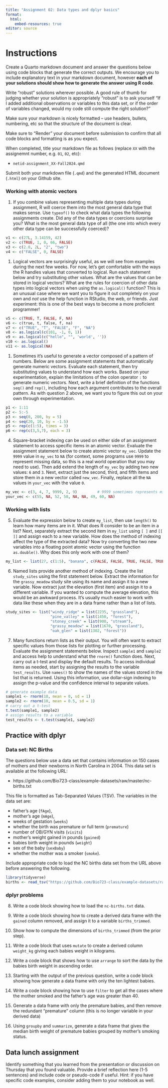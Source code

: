 ```yaml
---
title: "Assignment 02: Data types and dplyr basics"
format: 
  html:
    embed-resources: true
editor: source
---
```


# Instructions

Create a Quarto markdown document and answer the questions below using code blocks that generate the correct outputs. We encourage you to include explanatory text in your markdown document, however **each of your solutions should show how to generate the answer using R code**.

Write "robust" solutions wherever possible. A good rule of thumb for judging whether your solution is appropriately "robust" is to ask yourself "If I added additional observations or variables to this data set, or if the order of variables changed, would my code still compute the right solution?"

Make sure your markdown is nicely formatted -- use headers, bullets, numbering, etc so that the structure of the document is clear.

Make sure to "Render" your document before submission to confirm that all code blocks and formatting is as you expect.

When completed, title your markdown file as follows (replace `XX` with the assignemnt number, e.g. `01`, `02`, etc):

-   `netid-assignment_XX-Fall2024.qmd`

Submit both your markdown file (`.qmd`) and the generated HTML document (`.html`) on your Github site.



### Working with atomic vectors

1. If you combine values representing multiple data types during assignment, R will coerce them into the most general data type that makes sense. Use `typeof()` to check what data types the following assignments create. Did any of the data types or coercions surprise you? What is the most general data type of all (the one into which every other data type can be successfully coerced)?

```r
v1 <- c(27L, 3.14159, 42)
v2 <- c(TRUE, 1, 0, 66, FALSE)
v3 <- c(2.0, 2L, "2", "two")
v4 <- c("FALSE", 0, FALSE)
```

1. Logical vectors are surprisingly useful, as we will see from examples during the next few weeks. For now, let's get comfortable with the ways the R handles values that converted to logical. Run each statement below and try substituting other values. What are the values that can be stored in logical vectors? What are the rules for coercion of other data types into logical vectors when using the `as.logical()` function? This is an unusual case where we want you to figure it out completely on your own and *not* use the help function in RStudio, the web, or friends. Just experiment: this is one of the best ways to become a more proficient programmer!  

```r
v5 <- c(TRUE, T, FALSE, F, NA)
v6 <- c(true, t, false, f, na)
v7 <- c("TRUE", "T", "FALSE", "F", "NA")
v8 <- as.logical(c(101, -1, 0, 1))
v9 <- as.logical(c("hello", "", 'world', ''))
v10 <- as.logical()
v11 <- as.logical(NA)
```

1. Sometimes it's useful to generate a vector composed of a pattern of numbers. Below are some assignment statements that automatically generate numeric vectors. Evaluate each statement, then try substituting values to understand how each works. Based on your experimentation, explain the limitations of the colon operator `:` to generate numeric vectors. Next, write a brief definition of the functions `seq()` and `rep()`, including how each argument contributes to the overall pattern. As with question 2 above, we want you to figure this out on your own through experimentation.  

```r
p1 <- 1:11
p2 <- 5:-5
p3 <- seq(0, 200, by = 5)
p4 <- seq(20, 10, by = -1.5)
p5 <- rep(c(1:5), times = 3)
p6 <- rep(c(3,5,7), each = 3)
```

4. Square-bracket indexing can be used on either side of an assignment statement to access specific items in an atomic vector. Evaluate the assignment statement below to create atomic vector `my_vec`. Update the `9999` value in `my_vec` to `NA` (for context, some programs use `9999` to represent missing data, so this is a real world operation that you may need to use). Then add extend the length of `my_vec` by adding two new values: `6` and `3`. Next, extract just the second, third, and fifth items and store them in a new vector called `new_vec`.  Finally, replace all the `NA` values in `your_vec` with the value `0`.

```r
my_vec <- c(3, 4, 7, 9999, 2, 9)         # 9999 sometimes represents missing data!
your_vec <- c(55, NA, 52, 58, NA, NA, 49, 60, NA)
```


### Working with lists

5. Evaluate the expression below to create `my_list`, then use `length()` to learn how many items are in it. What does R consider to be an item in a list? Next, separately extract the second item in `my_list` using `[ ]` and `[[ ]]` and assign each to a new variable. How does the method of indexing affect the type of the extracted data? Now try converting the two new variables into a floating point atomic vector using the function `as.double()`. Why does this only work with one of them? 

```r
my_list <- list(27, c(1:5), "banana", c(FALSE, FALSE, TRUE, FALSE, TRUE))   
```

6. Named lists provide another method of indexing. Create the list `study_sites` using the first statement below. Extract the information for the `grassy_meadow` study site using its name and assign it to a new variable. Now extract just the elevation (first item) and assign it to a different variable. If you wanted to compute the average elevation, this would be an awkward process. It's usually much easier to work with data like these when they are in a data frame rather than a list of lists. 

```r
study_sites <- list("windy_ridge" = list(2235, "grassland"), 
                    "pine_valley" = list(1450, "forest"),
                    "stoney_creek" = list(900, "stream"),
                    "grassy_meadow" = list(1670, "grassland"),
                    "oak_glen" = list(1302, "forest"))
```


7. Many functions return lists as their output. You will often want to extract specific values from those lists for plotting or further processing. Evaluate the assignment statements below. Inspect `sample1` and `sample2` and access help to understand what the `rnorm()` function does. Next, carry out a t-test and display the default results. To access individual items as needed, start by assigning the results to the variable `test_results`. Use `names()` to show the names of the values stored in the list that is returned. Using this information, use dollar-sign indexing to assign the p-value and the confidence interval to separate values.

```r
# generate example data
sample1 <- rnorm(10, mean = 0, sd = 1)
sample2 <- rnorm(10, mean = 0.5, sd = 1)
# carry out a t-test
t.test(sample1, sample2)
# assign results to a variable
test_results <- t.test(sample1, sample2)
```

## Practice with dplyr

### Data set: NC Births

The questions below use a data set that contains information on 150 cases of mothers and their newborns in North Carolina in 2004. This data set is available at the following URL:

* https://github.com/Bio723-class/example-datasets/raw/master/nc-births.txt

This file is formatted as Tab-Separated Values (TSV). The variables in the data set are: 
  
  * father's age (`fAge`),
  * mother's age (`mAge`),  
  * weeks of gestation (`weeks`)
  * whether the birth was premature or full term (`premature`)
  * number of OB/GYN visits (`visits`)
  * mother's weight gained in pounds (`gained`)
  * babies birth weight in pounds (`weight`) 
  * sex of the baby (`sexBaby`)
  * whether the mother was a smoker (`smoke`).


Include appropriate code to load the NC births data set from the URL above before answering the following.

```r
library(tidyverse)
births <- read_tsv("https://github.com/Bio723-class/example-datasets/raw/master/nc-births.txt")
```

### dplyr problems

8. Write a code block showing how to load the `nc-births.txt` data.

9. Write a code block showing how to create a derived data frame with the `gained`  column removed, and assign it to a variable `births_trimmed`.

10. Show how to compute the dimensions of `births_trimmed` (from the prior step).

11. Write a code block that uses `mutate` to create a derived column `weight_kg` giving each babies weight in kilograms.

12. Write a code block that shows how to use `arrange` to sort the data by the babies birth weight in ascending order.

13. Starting with the output of the previous question, write a code block showing how generate a data frame with only the ten lightest babies.

14. Write a code block showing how to use `filter` to get all the cases where the mother smoked and the father's age was greater than 40.

15. Generate a data frame with only the premature babies, and then remove the redundant "premature" column (this is no longer variable in your derived data)

16. Using `groupby` and `summarize`, generate a data frame that gives the median birth weight of premature babies grouped by mother's smoking status.
  

## Data lunch assignment

Identify something that you learned from the presentation or discussion on Thursday that you found valuable. Provide a brief reflection here (1-5 sentences) and include code or pseudo-code if useful. Hint: if you have specific code examples, consider adding them to your notebook as well.



